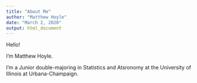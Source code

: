 ```yaml
---
title: "About Me"
author: "Matthew Hoyle"
date: "March 2, 2020"
output: html_document
---
```


Hello!

I'm Matthew Hoyle.

I'm a Junior double-majoring in Statistics and Atsronomy at the University of Illinois at Urbana-Champaign.